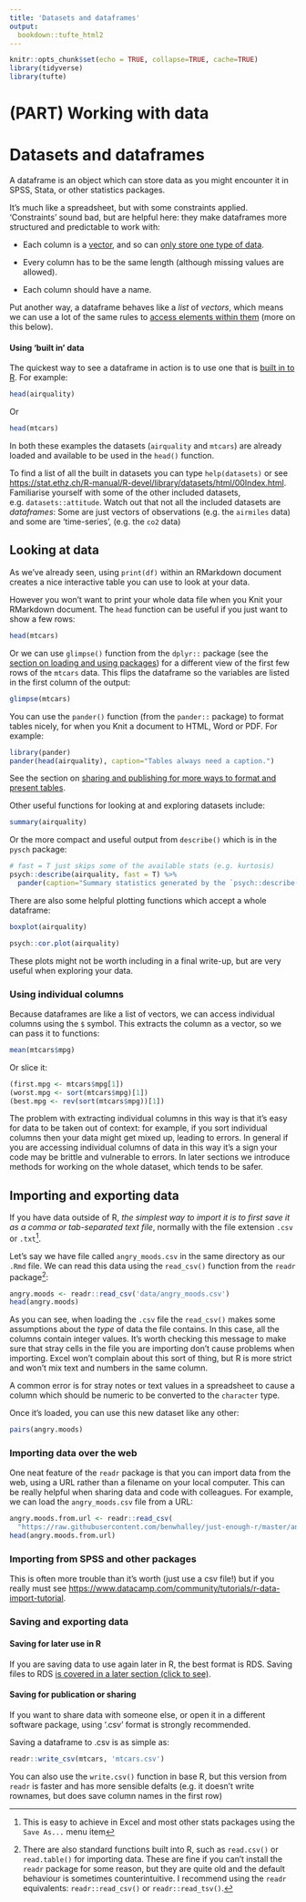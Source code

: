 ```yaml
---
title: 'Datasets and dataframes'
output: 
  bookdown::tufte_html2
---
```

  

```r

knitr::opts_chunk$set(echo = TRUE, collapse=TRUE, cache=TRUE)
library(tidyverse)
library(tufte)

```



# (PART) Working with data {-}


# Datasets and dataframes {#datasets-dataframes}

A dataframe is an object which can store data as you might encounter it in SPSS, Stata, or other statistics packages. 

It's much like a spreadsheet, but with some constraints applied. 
'Constraints' sound bad, but are helpful here: they make dataframes more structured and predictable to work with:

- Each column is a [vector](#vectors-and-lists), and so can [only store one type of data](#vectors-and-lists).

- Every column has to be the same length (although missing values are allowed).

- Each column should have a name.


Put another way, a dataframe behaves like a *list* of *vectors*, which means we can use a lot of the same rules to [access elements within them](#access-vector-elements) (more on this below).



#### Using 'built in' data {- #built-in-data}


The quickest way to see a dataframe in action is to use one that is [built in to R](https://stat.ethz.ch/R-manual/R-devel/library/datasets/html/00Index.html). For example:

```r
head(airquality)
```

Or

```r
head(mtcars)
```

In both these examples the datasets (`airquality` and `mtcars`) are already loaded and available to be used in the `head()` function.

[To find a list of all the built in datasets you can type `help(datasets)` or see <https://stat.ethz.ch/R-manual/R-devel/library/datasets/html/00Index.html>. Familiarise yourself with some of the other included datasets, e.g. `datasets::attitude`. Watch out that not all the included datasets are *dataframes*: Some are just vectors of observations (e.g. the `airmiles` data) and some are 'time-series', (e.g. the `co2` data)]{.exercise}





## Looking at data {- #looking-at-data}

As we've already seen, using `print(df)` within an RMarkdown document creates a nice interactive table you can use to look at your data.

However you won't want to print your whole data file when you Knit your RMarkdown document. The `head` function can be useful if you just want to show a few rows:

```r
head(mtcars)
```


Or we can use `glimpse()` function from the `dplyr::` package (see the [section on loading and using packages](#packages)) for a different view of the first few rows of the `mtcars` data. This flips the dataframe so the variables are listed in the first column of the output:

```r
glimpse(mtcars)
```


You can use the `pander()` function (from the `pander::` package) to format tables nicely, for when you Knit a document to HTML, Word or PDF. For example:

```r
library(pander)
pander(head(airquality), caption="Tables always need a caption.")
```


See the section on [sharing and publishing for more ways to format and present tables](#sharing-and-publication).


Other useful functions for looking at and exploring datasets include:

```r
summary(airquality)
```


Or the more compact and useful output from `describe()` which is in the `pysch` package:

```r
# fast = T just skips some of the available stats (e.g. kurtosis)
psych::describe(airquality, fast = T) %>% 
  pander(caption="Summary statistics generated by the `psych::describe()` function.")
```


There are also some helpful plotting functions which accept a whole dataframe:

```r
boxplot(airquality)
```

```r
psych::cor.plot(airquality)
```

These plots might not be worth including in a final write-up, but are very useful when exploring your data.




### Using individual columns {-}

Because dataframes are like a list of vectors, we can access individual columns using the `$` symbol. This extracts the column as a vector, so we can pass it to functions:

```r
mean(mtcars$mpg)
```

Or slice it:


```r
(first.mpg <- mtcars$mpg[1])
(worst.mpg <- sort(mtcars$mpg)[1])
(best.mpg <- rev(sort(mtcars$mpg))[1])
```



[The problem with extracting individual columns in this way is that it's easy for data to be taken out of context: for example, if you sort individual columns then your data might get mixed up, leading to errors. In general if you are accessing individual columns of data in this way it's a sign your code may be brittle and vulnerable to errors. In later sections we introduce methods for working on the whole dataset, which tends to be safer.]{.admonition}







## Importing and exporting data {- #importing-data}

If you have data outside of R, *the simplest way to import it is to first save it as a comma or tab-separated text file*, normally with the file extension `.csv` or `.txt`^[This is easy to achieve in Excel and most other stats packages using the `Save As...` menu item].

Let's say we have file called `angry_moods.csv` in the same directory as our `.Rmd` file. We can read this data using the `read_csv()` function from the `readr` package[^readr]:


[^readr]:
  There are also standard functions built into R, such as `read.csv()` or `read.table()` for importing data. These are fine if you can't install the `readr` package for some reason, but they are quite old and the default behaviour is sometimes counterintuitive. I recommend using the `readr` equivalents: `readr::read_csv()` or `readr::read_tsv()`.


```r
angry.moods <- readr::read_csv('data/angry_moods.csv')
head(angry.moods)
```



As you can see, when loading the `.csv` file the `read_csv()` makes some assumptions about the *type*  of data the file contains. In this case, all the columns contain integer values. It's worth checking this message to make sure that stray cells in the file you are importing don't cause problems when importing. Excel won't complain about this sort of thing, but R is more strict and won't mix text and numbers in the same column.

A common error is for stray notes or text values in a spreadsheet to cause a column which should be numeric to be converted to the `character` type.


Once it's loaded, you can use this new dataset like any other:


```r
pairs(angry.moods)
```



### Importing data over the web {- #importing-data-from-the-web}

One neat feature of the `readr` package is that you can import data from the web, using a URL rather than a filename on your local computer. This can be really helpful when sharing data and code with colleagues. For example, we can load the `angry_moods.csv` file from a URL:


```r
angry.moods.from.url <- readr::read_csv(
  "https://raw.githubusercontent.com/benwhalley/just-enough-r/master/angry_moods.csv")
head(angry.moods.from.url)
```




### Importing from SPSS and other packages {- #importing-proprietary-formats}

This is often more trouble than it's worth (just use a csv file!) but if you really must see <https://www.datacamp.com/community/tutorials/r-data-import-tutorial>.




### Saving and exporting data {-}

#### Saving for later use in R {-}

If you are saving data to use again later in R, the best format is RDS. Saving files to RDS [is covered in a later section (click to see)](#rds-files).

#### Saving for publication or sharing {-}

If you want to share data with someone else, or open it in a different software package, using '.csv' format is strongly recommended.

Saving a dataframe to .csv is as simple as:

```r
readr::write_csv(mtcars, 'mtcars.csv')
```


[You can also use the `write.csv()` function in base R, but this version from `readr` is faster and has more sensible defalts (e.g. it doesn't write rownames, but does save column names in the first row)]{.tip}










